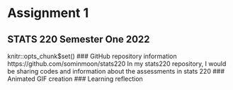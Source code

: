 # Assignment 1
## STATS 220 Semester One 2022
knitr::opts_chunk$set()
### GitHub repository information
https://github.com/sominmoon/stats220 
In my stats220 repository, I would be sharing codes and information about the assessments in stats 220 
### Animated GIF creation
### Learning reflection
